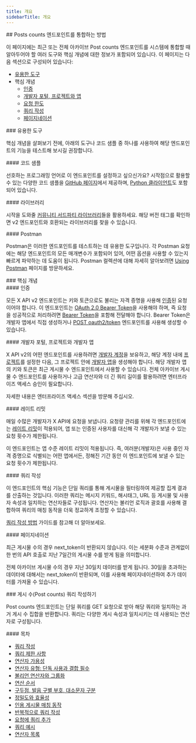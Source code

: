 ```yaml
---
title: 개요
sidebarTitle: 개요
---
```


<div id="how-to-integrate-with-the-posts-counts-endpoints">
  ## Posts counts 엔드포인트를 통합하는 방법
</div>

이 페이지에는 최근 또는 전체 아카이브 Post counts 엔드포인트를 시스템에 통합할 때 알아두어야 할 여러 도구와 핵심 개념에 대한 정보가 포함되어 있습니다. 이 페이지는 다음 섹션으로 구성되어 있습니다:

- [유용한 도구](#helpful-tools)
- 핵심 개념
  - [인증](#authentication)
  - [개발자 포털, 프로젝트와 앱](#developer-portal)
  - [요청 한도](#rate-limits)
  - [쿼리 작성](#queries)
  - [페이지네이션](#pagination)

<div id="helpful-tools">
  ### 유용한 도구
</div>

핵심 개념을 살펴보기 전에, 아래의 도구나 코드 샘플 중 하나를 사용하여 해당 엔드포인트의 기능을 테스트해 보시길 권장합니다.

<div id="code-samples">
  #### 코드 샘플
</div>

선호하는 프로그래밍 언어로 이 엔드포인트를 설정하고 싶으신가요? 시작점으로 활용할 수 있는 다양한 코드 샘플을 [GitHub 페이지](https://github.com/xdevplatform/Twitter-API-v2-sample-code)에서 제공하며, [Python 클라이언트](https://github.com/xdevplatform/search-tweets-python)도 포함되어 있습니다.

<div id="libraries">
  #### 라이브러리
</div>

시작을 도와줄 [커뮤니티 서드파티 라이브러리](/ko/x-api/tools-and-libraries/overview)들을 활용하세요. 해당 버전 태그를 확인하면 v2 엔드포인트와 호환되는 라이브러리를 찾을 수 있습니다.

<div id="postman">
  #### Postman
</div>

Postman은 이러한 엔드포인트를 테스트하는 데 유용한 도구입니다. 각 Postman 요청에는 해당 엔드포인트의 모든 매개변수가 포함되어 있어, 어떤 옵션을 사용할 수 있는지 빠르게 파악하는 데 도움이 됩니다. Postman 컬렉션에 대해 자세히 알아보려면 [Using Postman](/ko/tutorials/postman-getting-started) 페이지를 방문하세요.
 

<div id="key-concepts">
  ### 핵심 개념
</div>

<div id="authentication">
  #### 인증
</div>

모든 X API v2 엔드포인트는 키와 토큰으로도 불리는 자격 증명을 사용해 [인증](/ko/resources/fundamentals/authentication)된 요청이어야 합니다. 이 엔드포인트는 [OAuth 2.0 Bearer Token](/ko/resources/fundamentals/authentication#oauth-2-0)을 사용해야 하며, 즉 요청을 성공적으로 처리하려면 [Bearer Token](/ko/resources/fundamentals/authentication#bearer-token-also-known-as-app-only)을 포함해 전달해야 합니다. Bearer Token은 개발자 앱에서 직접 생성하거나 [POST oauth2/token](/ko/resources/fundamentals/authentication#post-oauth2-token) 엔드포인트를 사용해 생성할 수 있습니다.

<div id="developer-portal-projects-and-developer-apps">
  #### 개발자 포털, 프로젝트와 개발자 앱
</div>

X API v2의 어떤 엔드포인트를 사용하려면 [개발자 계정](/ko/resources/fundamentals/developer-portal)을 보유하고, 해당 계정 내에 [프로젝트](/ko/resources/fundamentals/projects)를 설정한 다음, 그 프로젝트 안에 [개발자 앱](/ko/resources/fundamentals/developer-apps)을 생성해야 합니다. 해당 개발자 앱의 키와 토큰은 최근 게시물 수 엔드포인트에서 사용할 수 있습니다. 전체 아카이브 게시물 수 엔드포인트를 사용하거나 고급 연산자와 더 긴 쿼리 길이를 활용하려면 엔터프라이즈 액세스 승인이 필요합니다.

자세한 내용은 엔터프라이즈 액세스 섹션을 방문해 주십시오.

<div id="rate-limits">
  #### 레이트 리밋
</div>

매일 수많은 개발자가 X API에 요청을 보냅니다. 요청량 관리를 위해 각 엔드포인트에는 [레이트 리밋](/ko/x-api/fundamentals/rate-limits)이 적용되어, 앱 또는 인증된 사용자를 대신해 각 개발자가 보낼 수 있는 요청 횟수가 제한됩니다.

이 엔드포인트는 앱 수준 레이트 리밋이 적용됩니다. 즉, 여러분(개발자)은 사용 중인 자격 증명으로 식별되는 어떤 앱에서든, 정해진 기간 동안 이 엔드포인트에 보낼 수 있는 요청 횟수가 제한됩니다. 

<div id="building-queries">
  #### 쿼리 작성
</div>

이 엔드포인트의 핵심 기능은 단일 쿼리를 통해 게시물을 필터링하여 제공할 집계 결과를 산출하는 것입니다. 이러한 쿼리는 메시지 키워드, 해시태그, URL 등 게시물 및 사용자 속성과 일치하는 연산자들로 구성됩니다. 연산자는 불리언 로직과 괄호를 사용해 결합하여 쿼리의 매칭 동작을 더욱 정교하게 조정할 수 있습니다.

[쿼리 작성 방법](/ko/x-api/posts/counts/integrate/build-a-query) 가이드를 참고해 더 알아보세요.

<div id="pagination">
  #### 페이지네이션
</div>

최근 게시물 수의 경우 next\_token이 반환되지 않습니다. 이는 세분화 수준과 관계없이 한 번의 API 호출로 지난 7일간의 게시물 수를 받게 됨을 의미합니다.

전체 아카이브 게시물 수의 경우 지난 30일치 데이터를 받게 됩니다. 30일을 초과하는 데이터에 대해서는 next\_token이 반환되며, 이를 사용해 페이지네이션하여 추가 데이터를 가져올 수 있습니다. 

<div id="building-queries-for-post-counts">
  ### 게시 수(Post counts) 쿼리 작성하기
</div>

Post counts 엔드포인트는 단일 쿼리를 GET 요청으로 받아 해당 쿼리와 일치하는 과거 게시 수 집합을 반환합니다. 쿼리는 다양한 게시 속성과 일치시키는 데 사용되는 연산자로 구성됩니다. 

<div id="table-of-contents">
  #### 목차
</div>

- [쿼리 작성](#build)
- [쿼리 제한 사항](#limits)
- [연산자 가용성](#availability)
- [연산자 유형: 단독 사용과 결합 필수](#types)
- [불리언 연산자와 그룹화](#boolean)
- [연산 순서](#order-of-operations)
- [구두점, 발음 구별 부호, 대소문자 구분](#punctuation)
- [정밀도와 효율성](#specificity)
- [인용 게시물 매칭 동작](#quote-tweets)
- [반복적으로 쿼리 작성](#iterative)
- [요청에 쿼리 추가](#adding-a-query)
- [쿼리 예시](#examples)
- [연산자 목록](#list)